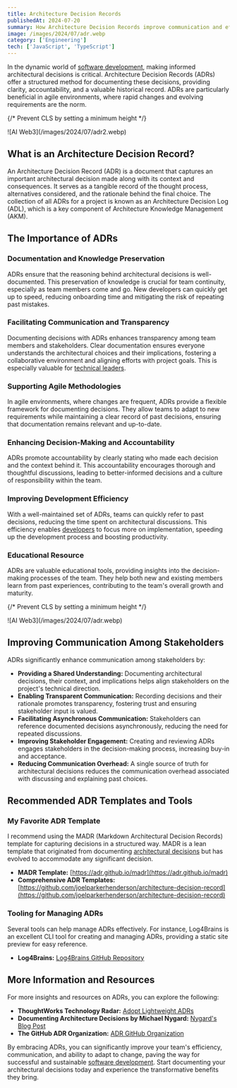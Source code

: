 ```yaml
---
title: Architecture Decision Records
publishedAt: 2024-07-20
summary: How Architecture Decision Records improve communication and efficiency in software teams
image: /images/2024/07/adr.webp
category: ['Engineering']
tech: ['JavaScript', 'TypeScript']
---
```


In the dynamic world of [software development](/fullstack), making informed architectural decisions is critical. Architecture Decision Records (ADRs) offer a structured method for documenting these decisions, providing clarity, accountability, and a valuable historical record. ADRs are particularly beneficial in agile environments, where rapid changes and evolving requirements are the norm.

{/* Prevent CLS by setting a minimum height */}
<div style={{ minHeight: '300px' }}>
  ![AI Web3](/images/2024/07/adr2.webp)
</div>


## What is an Architecture Decision Record?

An Architecture Decision Record (ADR) is a document that captures an important architectural decision made along with its context and consequences. It serves as a tangible record of the thought process, alternatives considered, and the rationale behind the final choice. The collection of all ADRs for a project is known as an Architecture Decision Log (ADL), which is a key component of Architecture Knowledge Management (AKM).

## The Importance of ADRs

### Documentation and Knowledge Preservation

ADRs ensure that the reasoning behind architectural decisions is well-documented. This preservation of knowledge is crucial for team continuity, especially as team members come and go. New developers can quickly get up to speed, reducing onboarding time and mitigating the risk of repeating past mistakes.

### Facilitating Communication and Transparency

Documenting decisions with ADRs enhances transparency among team members and stakeholders. Clear documentation ensures everyone understands the architectural choices and their implications, fostering a collaborative environment and aligning efforts with project goals. This is especially valuable for [technical leaders](/lead).

### Supporting Agile Methodologies

In agile environments, where changes are frequent, ADRs provide a flexible framework for documenting decisions. They allow teams to adapt to new requirements while maintaining a clear record of past decisions, ensuring that documentation remains relevant and up-to-date.

### Enhancing Decision-Making and Accountability

ADRs promote accountability by clearly stating who made each decision and the context behind it. This accountability encourages thorough and thoughtful discussions, leading to better-informed decisions and a culture of responsibility within the team.

### Improving Development Efficiency

With a well-maintained set of ADRs, teams can quickly refer to past decisions, reducing the time spent on architectural discussions. This efficiency enables [developers](/tech) to focus more on implementation, speeding up the development process and boosting productivity.

### Educational Resource

ADRs are valuable educational tools, providing insights into the decision-making processes of the team. They help both new and existing members learn from past experiences, contributing to the team's overall growth and maturity.


{/* Prevent CLS by setting a minimum height */}
<div style={{ minHeight: '300px' }}>
  ![AI Web3](/images/2024/07/adr.webp)
</div>


## Improving Communication Among Stakeholders

ADRs significantly enhance communication among stakeholders by:
- **Providing a Shared Understanding:** Documenting architectural decisions, their context, and implications helps align stakeholders on the project's technical direction.
- **Enabling Transparent Communication:** Recording decisions and their rationale promotes transparency, fostering trust and ensuring stakeholder input is valued.
- **Facilitating Asynchronous Communication:** Stakeholders can reference documented decisions asynchronously, reducing the need for repeated discussions.
- **Improving Stakeholder Engagement:** Creating and reviewing ADRs engages stakeholders in the decision-making process, increasing buy-in and acceptance.
- **Reducing Communication Overhead:** A single source of truth for architectural decisions reduces the communication overhead associated with discussing and explaining past choices.

## Recommended ADR Templates and Tools

### My Favorite ADR Template
I recommend using the MADR (Markdown Architectural Decision Records) template for capturing decisions in a structured way. MADR is a lean template that originated from documenting [architectural decisions](/backend) but has evolved to accommodate any significant decision.

- **MADR Template:** [https://adr.github.io/madr](https://adr.github.io/madr)
- **Comprehensive ADR Templates:** [https://github.com/joelparkerhenderson/architecture-decision-record](https://github.com/joelparkerhenderson/architecture-decision-record)

### Tooling for Managing ADRs
Several tools can help manage ADRs effectively. For instance, Log4Brains is an excellent CLI tool for creating and managing ADRs, providing a static site preview for easy reference.

- **Log4Brains:** [Log4Brains GitHub Repository](https://github.com/thomvaill/log4brains)

## More Information and Resources
For more insights and resources on ADRs, you can explore the following:

- **ThoughtWorks Technology Radar:** [Adopt Lightweight ADRs](https://www.thoughtworks.com/en-us/radar/techniques/lightweight-architecture-decision-records)
- **Documenting Architecture Decisions by Michael Nygard:** [Nygard's Blog Post](https://cognitect.com/blog/2011/11/15/documenting-architecture-decisions)
- **The GitHub ADR Organization:** [ADR GitHub Organization](https://github.com/adr/adr.github.io)

By embracing ADRs, you can significantly improve your team's efficiency, communication, and ability to adapt to change, paving the way for successful and sustainable [software development](/frontend). Start documenting your architectural decisions today and experience the transformative benefits they bring.
